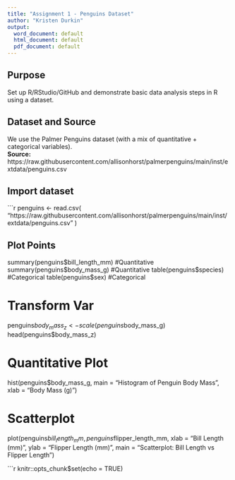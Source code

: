 ---
title: "Assignment 1 - Penguins Dataset"
author: "Kristen Durkin"
output:
  word_document: default
  html_document: default
  pdf_document: default
---

## Purpose
Set up R/RStudio/GitHub and demonstrate basic data analysis steps in R using a dataset.

## Dataset and Source
We use the Palmer Penguins dataset (with a mix of quantitative + categorical variables).  
**Source:** https://raw.githubusercontent.com/allisonhorst/palmerpenguins/main/inst/extdata/penguins.csv

## Import dataset
```{r}
penguins <- read.csv(
  "https://raw.githubusercontent.com/allisonhorst/palmerpenguins/main/inst/extdata/penguins.csv"
)

## Plot Points
summary(penguins$bill_length_mm) #Quantitative
summary(penguins$body_mass_g)   #Quantitative
table(penguins$species)         #Categorical
table(penguins$sex)             #Categorical

# Transform Var
penguins$body_mass_z <- scale(penguins$body_mass_g)
head(penguins$body_mass_z)

# Quantitative Plot
hist(penguins$body_mass_g,
     main = "Histogram of Penguin Body Mass",
     xlab = "Body Mass (g)")

# Scatterplot
plot(penguins$bill_length_mm, penguins$flipper_length_mm,
     xlab = "Bill Length (mm)",
     ylab = "Flipper Length (mm)",
     main = "Scatterplot: Bill Length vs Flipper Length")



```{r setup, include=FALSE}
knitr::opts_chunk$set(echo = TRUE)